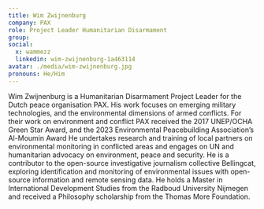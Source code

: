 ```yaml
---
title: Wim Zwijnenburg
company: PAX
role: Project Leader Humanitarian Disarmament
group:
social:
  x: wammezz
  linkedin: wim-zwijnenburg-1a463114
avatar: ./media/wim-zwijnenburg.jpg
pronouns: He/Him
---
```

Wim Zwijnenburg is a Humanitarian Disarmament Project Leader for the Dutch peace organisation PAX. His work focuses on emerging military technologies, and the environmental dimensions of armed conflicts. For their work on environment and conflict PAX received the 2017 UNEP/OCHA Green Star Award,  and the 2023 Environmental Peacebuilding Association’s  Al-Moumin Award  He undertakes research and training of local partners on environmental monitoring in conflicted areas and engages on UN and humanitarian advocacy on environment, peace and security.  He is a contributor to the open-source investigative journalism collective Bellingcat, exploring identification and monitoring of environmental issues  with open-source information and remote sensing data. He holds a Master in International Development Studies from the Radboud University Nijmegen and received a Philosophy scholarship from the Thomas More Foundation.